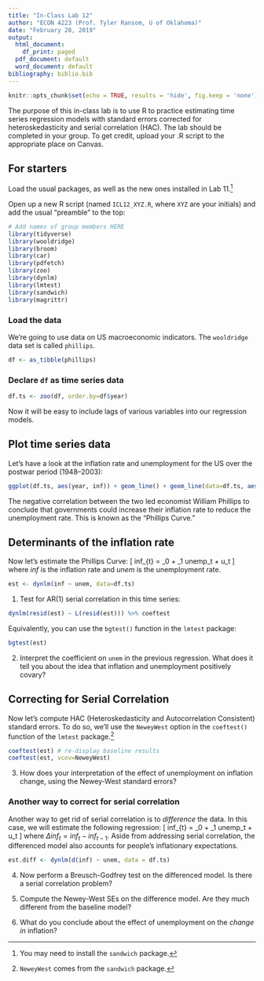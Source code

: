 ```yaml
---
title: "In-Class Lab 12"
author: "ECON 4223 (Prof. Tyler Ransom, U of Oklahoma)"
date: "February 28, 2019"
output:
  html_document:
    df_print: paged
  pdf_document: default
  word_document: default
bibliography: biblio.bib
---
```


```r
knitr::opts_chunk$set(echo = TRUE, results = 'hide', fig.keep = 'none')
```

The purpose of this in-class lab is to use R to practice estimating time series regression models with standard errors corrected for heteroskedasticity and serial correlation (HAC). The lab should be completed in your group. To get credit, upload your .R script to the appropriate place on Canvas.

## For starters
Load the usual packages, as well as the new ones installed in Lab 11.[^1]

Open up a new R script (named `ICL12_XYZ.R`, where `XYZ` are your initials) and add the usual "preamble" to the top:
```r
# Add names of group members HERE
library(tidyverse)
library(wooldridge)
library(broom)
library(car)
library(pdfetch)
library(zoo)
library(dynlm)
library(lmtest)
library(sandwich)
library(magrittr)
```

### Load the data
We're going to use data on US macroeconomic indicators. The `wooldridge` data set is called `phillips`.

```r
df <- as_tibble(phillips)
```

### Declare `df` as time series data
```r
df.ts <- zoo(df, order.by=df$year)
```

Now it will be easy to include lags of various variables into our regression models.

## Plot time series data
Let's have a look at the inflation rate and unemployment for the US over the postwar period (1948--2003):
```r
ggplot(df.ts, aes(year, inf)) + geom_line() + geom_line(data=df.ts, aes(year, unem), color="red")
```

The negative correlation between the two led economist William Phillips to conclude that governments could increase their inflation rate to reduce the unemployment rate. This is known as the "Phillips Curve."

## Determinants of the inflation rate
Now let's estimate the Phillips Curve:
\[
inf_{t} = \beta_0 + \beta_1 unemp_t + u_t
\]
where $inf$ is the inflation rate and $unem$ is the unemployment rate.

```r
est <- dynlm(inf ~ unem, data=df.ts)
```

1. Test for AR(1) serial correlation in this time series:
```r
dynlm(resid(est) ~ L(resid(est))) %>% coeftest
```

Equivalently, you can use the `bgtest()` function in the `lmtest` package:
```r
bgtest(est)
```

2. Interpret the coefficient on `unem` in the previous regression. What does it tell you about the idea that inflation and unemployment positively covary?

## Correcting for Serial Correlation
Now let's compute HAC (Heteroskedasticity and Autocorrelation Consistent) standard errors. To do so, we'll use the `NeweyWest` option in the `coeftest()` function of the `lmtest` package.[^2]

```r
coeftest(est) # re-display baseline results
coeftest(est, vcov=NeweyWest)
```

3. How does your interpretation of the effect of unemployment on inflation change, using the Newey-West standard errors?

### Another way to correct for serial correlation
Another way to get rid of serial correlation is to *difference* the data. In this case, we will estimate the following regression:
\[
\Delta inf_{t} = \beta_0 + \beta_1 unemp_t + u_t
\]
where $\Delta inf_{t} = inf_{t}-inf_{t-1}$. Aside from addressing serial correlation, the differenced model also accounts for people's inflationary expectations.

```r
est.diff <- dynlm(d(inf) ~ unem, data = df.ts)
```

4. Now perform a Breusch-Godfrey test on the differenced model. Is there a serial correlation problem?

5. Compute the Newey-West SEs on the difference model. Are they much different from the baseline model?

6. What do you conclude about the effect of unemployment on the *change in* inflation?

[^1]: You may need to install the `sandwich` package.
[^2]: `NeweyWest` comes from the `sandwich` package.
